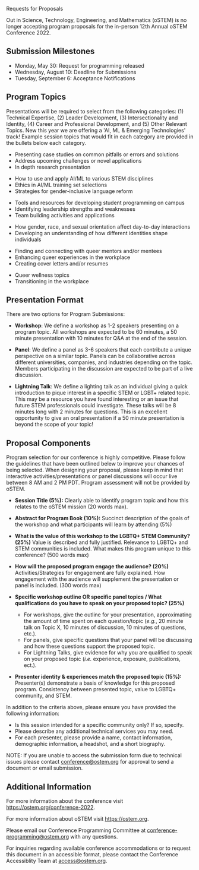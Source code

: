 
<SiteLayout title="Request for Proposals">

<div className="border-b-4 border-mulberry border-solid pb-4 mb-4 text-center">
    <p className="text-5xl font-display font-medium">Requests for Proposals</p>
</div>


Out in Science, Technology, Engineering, and Mathematics (oSTEM) is no longer
accepting program proposals for the in-person 12th Annual oSTEM Conference 2022.

## Submission Milestones

- Monday, May 30: Request for programming released
- Wednesday, August 10: Deadline for Submissions
- Tuesday, September 6: Acceptance Notifications

## Program Topics

Presentations will be required to select from the following categories: (1)
Technical Expertise, (2) Leader Development, (3) Intersectionality and
Identity, (4) Career and Professional Development, and (5) Other Relevant
Topics. New this year we are offering a 'AI, ML & Emerging Technologies' track!
Example session topics that would fit in each category are provided in
the bullets below each category.

<div className="grid gap-8 sm:grid-cols-2 my-8">
<TopicSquare title="Technical Expertise" borderColor="border-red-500">

 - Presenting case studies on common pitfalls or errors and solutions
 - Address upcoming challenges or novel applications
 - In depth research presentation

</TopicSquare>
<TopicSquare title="AI, ML &amp; Emerging Technologies" borderColor="border-orange-500">

 - How to use and apply AI/ML to various STEM disciplines
 - Ethics in AI/ML training set selections
 - Strategies for gender-inclusive language reform

</TopicSquare>
<TopicSquare title="Leader Development" borderColor="border-yellow-500">

- Tools and resources for developing student programming on campus
- Identifying leadership strengths and weaknesses
- Team building activities and applications

</TopicSquare>
<TopicSquare title="Intersectionality and Identity" borderColor="border-green-500">

- How gender, race, and sexual orientation affect day-to-day interactions
- Developing an understanding of how different identities shape individuals

</TopicSquare>
<TopicSquare title="Career and Professional Development" borderColor="border-blue-500">

- Finding and connecting with queer mentors and/or mentees
- Enhancing queer experiences in the workplace
- Creating cover letters and/or resumes

</TopicSquare>
<TopicSquare title="Other Relevant Topics" borderColor="border-purple-500">

- Queer wellness topics
- Transitioning in the workplace

</TopicSquare>
</div>

## Presentation Format

There are two options for Program Submissions:

- **Workshop**: We define a workshop as 1-2 speakers presenting on a program
  topic. All workshops are expected to be 60 minutes, a 50 minute presentation
  with 10 minutes for Q&amp;A at the end of the session.

- **Panel**: We define a panel as 3-6 speakers that each contribute a unique
  perspective on a similar topic. Panels can be collaborative across different
  universities, companies, and industries depending on the topic. Members
  participating in the discussion are expected to be part of a live discussion.
- **Lightning Talk**: We define a lighting talk as an individual
  giving a quick introduction to pique interest in a specific STEM or LGBT+
  related topic. This may be a resource you have found interesting or an issue
  that future STEM professionals could investigate. These talks will be 8
  minutes long with 2 minutes for questions. This is an excellent opportunity to
  give an oral presentation if a 50 minute presentation is beyond the scope of
  your topic!

## Proposal Components

Program selection for our conference is highly competitive. Please follow the
guidelines that have been outlined belew to improve your chances of being
selected. When designing your proposal, please keep in mind that interactive
activities/presentations or panel discussions will occur live between 8 AM and 2
PM PDT. Program assessment will not be provided by oSTEM.

- **Session Title (5%):** Clearly able to identify program topic and how this
  relates to the oSTEM mission (20 words max).
- **Abstract for Program Book (10%):** Succinct description of the goals of the
  workshop and what participants will learn by attending (5%)
- **What is the value of this workshop to the LGBTQ+ STEM Community? (25%)**
  Value is described and fully justified. Relevance to LGBTQ+ and STEM
  communities is included. What makes this program unique to this conference?
  (500 words max)
- **How will the proposed program engage the audience? (20%)**
  Activities/Strategies for engagement are fully explained. How engagement with
  the audience will supplement the presentation or panel is included. (300 words
  max)

- **Specific workshop outline OR specific panel topics / What qualifications do
  you have to speak on your proposed topic? (25%)**

  - For workshops, give the outline for your presentation, approximating the
    amount of time spent on each question/topic (_e.g._, 20 minute talk on Topic
    X, 10 minutes of discussion, 10 minutes of questions, etc.).
  - For panels, give specific questions that your panel will be discussing and
    how these questions support the proposed topic.
  - For Lightning Talks, give evidence for why you are qualified to speak on
    your proposed topic (_i.e._ experience, exposure, publications, ect.).

- **Presenter identity & experiences match the proposed topic (15%):**
  Presenter(s) demonstrate a basis of knowledge for this proposed program.
  Consistency between presented topic, value to LGBTQ+ community, and STEM.

In addition to the criteria above, please ensure you have provided the following
information:

- Is this session intended for a specific community only? If so, specify.
- Please describe any additional technical services you may need.
- For each presenter, please provide a name, contact information, demographic
  information, a headshot, and a short biography.

NOTE: If you are unable to access the submission form due to technical issues
please contact conference@ostem.org for approval to send a document or email
submission.

## Additional Information

For more information about the conference visit
https://ostem.org/conference-2022.

For more information about oSTEM visit https://ostem.org.

Please email our Conference Programming Committee at
conference-programming@ostem.org with any questions.

For inquiries regarding available conference accommodations or to request this
document in an accessible format, please contact the Conference Accessiblity Team at access@ostem.org.

</SiteLayout>

